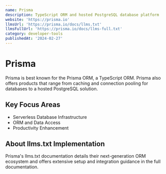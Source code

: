 ```yaml
---
name: Prisma
description: TypeScript ORM and hosted PostgreSQL database platform
website: 'https://prisma.io'
llmsUrl: 'https://prisma.io/docs/llms.txt'
llmsFullUrl: 'https://prisma.io/docs/llms-full.txt'
category: developer-tools
publishedAt: '2024-02-27'
---
```


# Prisma

Prisma is best known for the Prisma ORM, a TypeScript ORM. Prisma also offers products that range from caching and connection pooling for databases to a hosted PostgreSQL solution.

## Key Focus Areas

- Serverless Database Infrastructure
- ORM and Data Access
- Productivity Enhancement

## About llms.txt Implementation

Prisma's llms.txt documentation details their next-generation ORM ecosystem and offers extensive setup and integration guidance in the full documentation.

